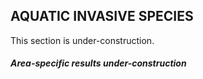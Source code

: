 ## **AQUATIC INVASIVE SPECIES**

This section is under-construction.

##### *Area-specific results under-construction*